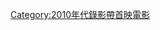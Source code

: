 {{Year by category
|m=2
|c=0
|d=1
|y=4
|cat=錄影帶首映電影
|sortkey=錄影帶首映電影
|parent=各年非戲院首映電影
|subcat=2014年電影作品
}}
[[Category:2010年代錄影帶首映電影|Category:2010年代錄影帶首映電影]]
